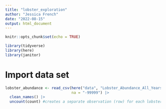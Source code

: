 ```yaml
---
title: "lobster_exploration"
author: "Jessica French"
date: "2022-08-15"
output: html_document
---
```


```r
knitr::opts_chunk$set(echo = TRUE)
```

```r
library(tidyverse)
library(here)
library(janitor)
```

# Import data set
```r
lobster_abundance <- read_csv(here("data", "Lobster_Abundance_All_Years_20210412.csv"), 
                              na = "-99999") |> 
  clean_names() |> 
  uncount(count) #creates a separate observation (row) for each lobster seen rather than having them batched. 
```


